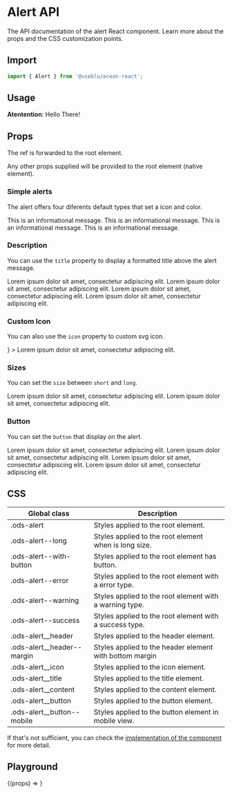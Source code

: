 
<Meta title="Components/Alert" component={Alert} />

# Alert API

The API documentation of the alert React component. Learn more about the props and the CSS customization points.

## Import

```javascript
import { Alert } from '@useblu/ocean-react';
```

## Usage

<Canvas withSource="open" withToolbar>
  <Story name="Usage">
    <Alert>
      <strong>Atentention</strong>: Hello There!
    </Alert>
  </Story>
</Canvas>

## Props

<ArgsTable of="." />

The ref is forwarded to the root element.

Any other props supplied will be provided to the root element (native element).

### Simple alerts

The alert offers four diferents default types that set a icon and color.

<Canvas>
  <Story name="default">
    <Alert>This is an informational message.</Alert>
  </Story>
  <Story name="warning">
    <Alert type="warning">This is an informational message.</Alert>
  </Story>
  <Story name="error">
    <Alert type="error">This is an informational message.</Alert>
  </Story>
  <Story name="success">
    <Alert type="success">This is an informational message.</Alert>
  </Story>
</Canvas>

### Description

You can use the `title` property to display a formatted title above the alert message.

<Canvas>
  <Story name="default-with-title">
    <Alert title="Default Title">
      Lorem ipsum dolor sit amet, consectetur adipiscing elit.
    </Alert>
  </Story>
  <Story name="warning-with-title">
    <Alert type="warning" title="Warning Title">
      Lorem ipsum dolor sit amet, consectetur adipiscing elit.
    </Alert>
  </Story>
  <Story name="error-with-title">
    <Alert type="error" title="Error Title">
      Lorem ipsum dolor sit amet, consectetur adipiscing elit.
    </Alert>
  </Story>
  <Story name="success-with-title">
    <Alert type="success" title="Success Title!">
      Lorem ipsum dolor sit amet, consectetur adipiscing elit.
    </Alert>
  </Story>
</Canvas>

### Custom Icon

You can also use the `icon` property to custom svg icon.

<Canvas>
  <Story name="default-with-custom-icon">
    <Alert
      title="Alert with a custom icon!"
      icon={<StarOutline size={24} stroke="#5872f5" />}
    >
      Lorem ipsum dolor sit amet, consectetur adipiscing elit.
    </Alert>
  </Story>
</Canvas>

### Sizes

You can set the `size` between `short` and `long`.

<Canvas>
  <Story name="default-short-size">
    <Alert title="Default Title" size="short">
      Lorem ipsum dolor sit amet, consectetur adipiscing elit.
    </Alert>
  </Story>
  <Story name="default-long-size">
    <Alert title="Default Title" size="long">
      Lorem ipsum dolor sit amet, consectetur adipiscing elit.
    </Alert>
  </Story>
</Canvas>

### Button

You can set the `button` that display on the alert.

<Canvas>
  <Story name="default-button">
    <Alert title="Default Title" button="Button">
      Lorem ipsum dolor sit amet, consectetur adipiscing elit.
    </Alert>
  </Story>
  <Story name="warning-button">
    <Alert title="Default Title" button="Button" type="warning">
      Lorem ipsum dolor sit amet, consectetur adipiscing elit.
    </Alert>
  </Story>
  <Story name="error-button">
    <Alert title="Default Title" button="Button" type="error">
      Lorem ipsum dolor sit amet, consectetur adipiscing elit.
    </Alert>
  </Story>
  <Story name="success-button">
    <Alert title="Default Title" button="Button" type="success">
      Lorem ipsum dolor sit amet, consectetur adipiscing elit.
    </Alert>
  </Story>
</Canvas>

## CSS

| Global class                 | Description                                             |
| ---------------------------- | ------------------------------------------------------- |
| .ods-alert                   | Styles applied to the root element.                     |
| .ods-alert--long             | Styles applied to the root element when is long size.   |
| .ods-alert--with-button      | Styles applied to the root element has button.          |
| .ods-alert--error            | Styles applied to the root element with a error type.   |
| .ods-alert--warning          | Styles applied to the root element with a warning type. |
| .ods-alert--success          | Styles applied to the root element with a success type. |
| .ods-alert\_\_header         | Styles applied to the header element.                   |
| .ods-alert\_\_header--margin | Styles applied to the header element with bottom margin |
| .ods-alert\_\_icon           | Styles applied to the icon element.                     |
| .ods-alert\_\_title          | Styles applied to the title element.                    |
| .ods-alert\_\_content        | Styles applied to the content element.                  |
| .ods-alert\_\_button         | Styles applied to the button element.                   |
| .ods-alert\_\_button--mobile | Styles applied to the button element in mobile view.    |

If that's not sufficient, you can check the [implementation of the component](https://github.com/ocean-ds/ocean-web/blob/master/packages/ocean-react/src/Alert/Alert.tsx) for more detail.

## Playground

<Canvas>
  <Story
    name="playground"
    args={{
      title: 'My title',
      type: 'default',
      children: 'Lorem ipsum dolor sit amet, consectetur adipiscing elit.',
      size: 'long',
      button: 'Button',
    }}
    argTypes={{
      icon: { control: null },
      buttonAction: { control: null },
    }}
  >
    {(props) => <Alert {...props} />}
  </Story>
</Canvas>
